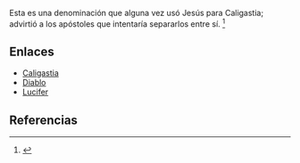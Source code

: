Esta es una denominación que alguna vez usó Jesús para Caligastia; advirtió a los apóstoles que intentaría separarlos entre sí. <ref name="n0">{{lib|LU|138|7|3}}</ref> 

== Enlaces ==

* [[Caligastia|Caligastia]]
* [[diablo|Diablo]]
* [[Lucifer|Lucifer]]


== Referencias ==

<references/>
